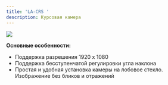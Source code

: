 ```yaml
---
title: 'LA-CRS '
description: Курсовая камера
---
```


![](/img/crs.png)

**Основные особенности:**

* Поддержка разрешения 1920 х 1080
* Поддержка бесступенчатой регулировки угла наклона
* Простая и удобная установка камеры на лобовое стекло. Изображение без бликов и отражений
